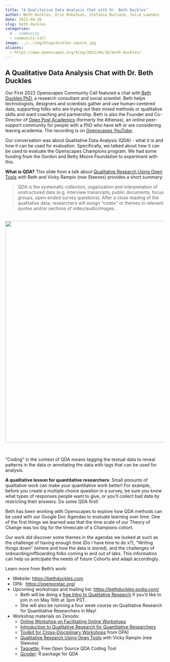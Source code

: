 ```yaml
---
title: "A Qualitative Data Analysis Chat with Dr. Beth Duckles"
author: Beth Duckles, Erin Robinson, Stefanie Butland, Julie Lowndes
date: 2022-04-26
slug: beth-duckles
categories:
  # - community
  - community-call
image: ../../img/blog/duckles-square.jpg
aliases: 
  - https://www.openscapes.org/blog/2022/04/26/beth-duckles/
---
```


## A Qualitative Data Analysis Chat with Dr. Beth Duckles

Our First 2022 Openscapes Community Call featured a chat with [Beth Duckles PhD](https://bethduckles.com), a research consultant and social scientist. Beth helps technologists, designers and scientists gather and use human-centered data, supporting folks who are trying out their mixed methods or qualitative skills and want coaching and partnership. Beth is also the Founder and Co-Director of [Open Post Academics](https://openpostac.org/) (formerly the Athenas), an online peer-support community for people with a PhD who have left or are considering leaving academia. The recording is on [Openscapes YouTube](https://youtu.be/ex4KVnWDMDQ).

Our conversation was about Qualitative Data Analysis (QDA) - what it is and how it can be used for evaluation. Specifically, we talked about how it can be used to evaluate the Openscapes Champions program. We had some funding from the Gordon and Betty Moore Foundation to experiment with this.

**What is QDA?** This slide from a talk about [Qualitative Research Using Open Tools](https://zenodo.org/record/2673016#.YlBMgLhlBpQ) with Beth and Vicky Rampin (nee Steeves) provides a short summary: 

> QDA is the systematic collection, organization and interpretation of unstructured data (e.g. interview transcripts, public documents, focus groups, open-ended survey questions). After a close reading of the qualitative data, researchers will assign "codes" or themes to relevant quotes and/or sections of video/audio/images.

<br> <center> <a> <img src="/img/blog/beth-duckles-what-is-qda.png" width="700px"></a> </center> <br>

"Coding" in the context of QDA means tagging the textual data to reveal patterns in the data or annotating the data with tags that can be used for analysis.

**A qualitative lesson for quantitative researchers**: Small amounts of qualitative work can make your quantitative work better! For example, before you create a multiple choice question in a survey, be sure you know what types of responses people want to give, or you'll collect bad data by restricting their answers. Do some QDA first!

Beth has been working with Openscapes to explore how QDA methods can be used with our Google Doc Agendas to evaluate learning over time. One of the first things we learned was that the time scale of our Theory of Change was too big for the timescale of a Champions cohort.

Our work did discover some themes in the agendas we looked at such as the challenge of having enough time (Do I have time to do x?), "Writing things down" (where and how the data is stored), and the challenges of onboarding/offboarding folks coming in and out of labs. This information can help us anticipate the needs of future Cohorts and adapt accordingly.

Learn more from Beth's work: 

-   Website: <https://bethduckles.com> 
-   OPA:  <https://openpostac.org/> 
-   Upcoming workshops and mailing list: <https://bethduckles.podia.com/>
    -   Beth will be doing a [free Intro to Qualitative Research](https://www.eventbrite.com/e/introduction-to-qualitative-research-tickets-327680730887) if you'd like to join in on May 10th at 3pm PST. 
    -   She will also be running a four week course on Qualitative Research for Quantitative Researchers in May!
-   Workshop materials on Zenodo: 
    -   [Online Workshop on Facilitating Online Workshops](https://zenodo.org/record/3992328#.YlBMF7hlBpQ)
    -   [Introduction to Qualitative Research for Quantitative Researchers](https://zenodo.org/record/4777297#.YlBMLrhlBpQ) 
    -   [Toolkit for Cross-Disciplinary Workshops](https://zenodo.org/record/6026972#.YlBMSLhlBpQ) from OPA)
    -   [Qualitative Research Using Open Tools](https://zenodo.org/record/2673016#.YlBMgLhlBpQ) with Vicky Rampin (nee Steeves)
    -   [Taguette:](https://www.taguette.org/) Free Open Source QDA Coding Tool 
    -   [Qcoder](https://github.com/ropenscilabs/qcoder): R package for QDA 

<br>
